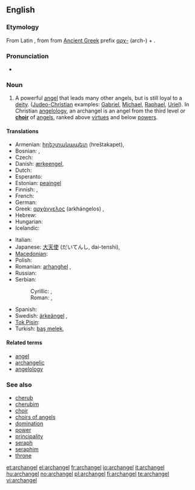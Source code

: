 ==English==

===Etymology===
From Latin {{term|archangelus|lang=la}}, from {{etyl|grc}} {{term|ἀρχάγγελος|tr=arkhangelos|lang=grc}} from [[Ancient Greek]] prefix
[[αρχ-]] (arch-) + {{term|ἄγγελος||messenger|lang=grc}}.

===Pronunciation===
* {{IPA|/ˈɑː(r)kˌeɪn.dʒəl/}}

===Noun===
{{en-noun|archangels}}

# A powerful [[angel]] that leads many other angels, but is still loyal to a [[deity]]. ([[Judeo-Christian]] examples: [[Gabriel]], [[Michael]], [[Raphael]], [[Uriel]]). In Christian [[angelology]], an archangel is an angel from the third level or '''[[choir]]''' of [[angel]]s, ranked above [[virtue]]s and below [[power]]s.

====Translations====
{{trans-top|angel who leads other angels}}
* Armenian: [[հրեշտակապետ]] (hreštakapet),  {{t|hy|հրեշտակապետ|tr=hreštakapet|sc=Armn}}
* Bosnian: {{t-|bs|arhanđel|m}}, {{t-|bs|arhanđeo|m}}
* Czech: {{t|cs|archanděl|m}}
* Danish: [[ærkeengel]],  {{t|da|ærkeengel}}
* Dutch: {{t+|nl|aartsengel|m}}
* Esperanto: {{t-|eo|ĉefanĝelo|xs=Esperanto}}
* Estonian: [[peaingel]]
* Finnish: {{t-|fi|arkkienkeli}}, {{t-|fi|ylienkeli}}
* French: {{t+|fr|archange}}
* German: {{t+|de|Erzengel|m}}
* Greek: [[αρχάγγελος]] (arkhángelos) {{m}},  {{t|el|αρχάγγελος|m|tr=arkhángelos|sc=Grek}}
* Hebrew: {{t-|he|רב־מלאך|m|alt=רַב־מַלְאָךְ|tr=rav-mal'&aacute;kh}}
* Hungarian: {{t+|hu|arkangyal}}
* Icelandic: {{t-|is|erkiengill|m}}
{{trans-mid}}
* Italian: {{t+|it|arcangelo|m}}
* Japanese: [[大天使]] (だいてんし, dai-tenshi),  {{t|ja|大天使|tr=だいてんし, dai-tenshi|sc=Jpan}}
* [[Macedonian]]: {{t-|mk|архангел|m|tr=árhangel}}
* Polish: {{t+|pl|archanioł|m}}
* Romanian: [[arhanghel]] {{m}},  {{t|ro|arhanghel|m}}
* Russian: {{t+|ru|архангел|m|tr=arkhángel}}
* Serbian:
*: Cyrillic: {{t-|sr|арханђел|m|sc=Cyrl}}, {{t-|sr|арханђео|m|sc=Cyrl}}
*: Roman: {{t-|sr|arhanđel|m}}, {{t-|sr|arhanđeo|m}}
* Spanish: {{t+|es|arcángel|m}}
* Swedish: [[ärkeängel]] {{c}},  {{t|sv|ärkeängel|c}}
* [[Tok Pisin]]: {{t-|tpi|akanggelo|xs=Tok Pisin}}
* Turkish: [[baş melek]],  {{t|tr|baş melek}}
{{trans-bottom}}

====Related terms====
* [[angel]]
* [[archangelic]]
* [[angelology]]

===See also===
* [[cherub]]
* [[cherubim]]
* [[choir]]
* [[choirs of angels]]
* [[domination]]
* [[power]]
* [[principality]]
* [[seraph]]
* [[seraphim]]
* [[throne]]

[[et:archangel]]
[[el:archangel]]
[[fr:archangel]]
[[io:archangel]]
[[it:archangel]]
[[hu:archangel]]
[[no:archangel]]
[[pl:archangel]]
[[fi:archangel]]
[[te:archangel]]
[[vi:archangel]]